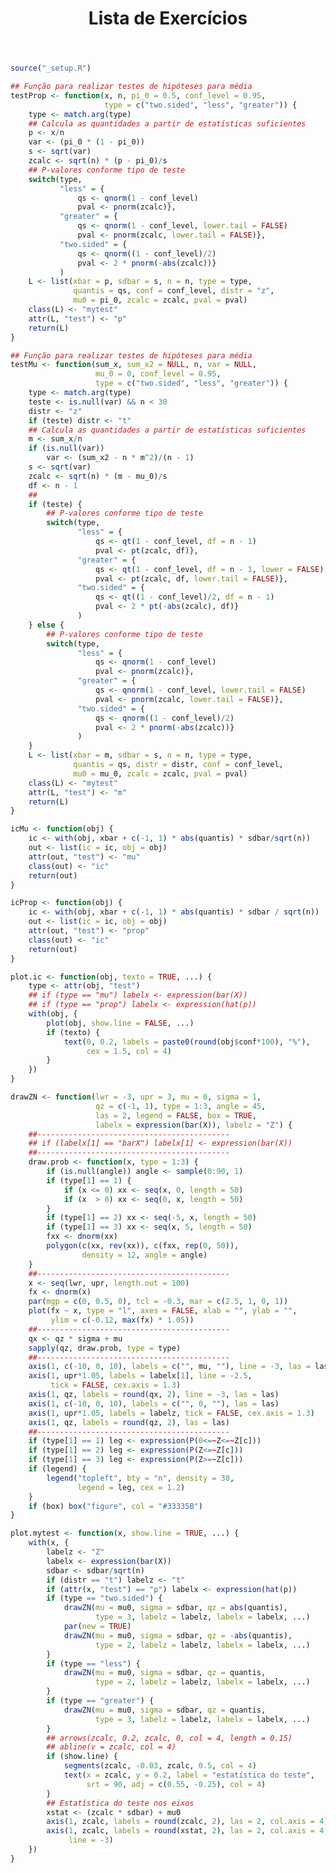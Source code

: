 % Lista de Exercícios

\vspace*{-1.2cm}
\begin{center}
\LARGE \textbf{Intervalos de confiança e teste de hipóteses} \\[0.2cm]
\normalsize
Monitoria CE081 - atualizado em `r format(Sys.time(), "%d de %B de %Y às
%X")` 
\end{center}

```r

source("_setup.R")

```

```r

## Função para realizar testes de hipóteses para média
testProp <- function(x, n, pi_0 = 0.5, conf_level = 0.95,
                     type = c("two.sided", "less", "greater")) {
    type <- match.arg(type)
    ## Calcula as quantidades a partir de estatísticas suficientes
    p <- x/n
    var <- (pi_0 * (1 - pi_0))
    s <- sqrt(var)
    zcalc <- sqrt(n) * (p - pi_0)/s
    ## P-valores conforme tipo de teste
    switch(type,
           "less" = {
               qs <- qnorm(1 - conf_level)
               pval <- pnorm(zcalc)},
           "greater" = {
               qs <- qnorm(1 - conf_level, lower.tail = FALSE)
               pval <- pnorm(zcalc, lower.tail = FALSE)},
           "two.sided" = {
               qs <- qnorm((1 - conf_level)/2)
               pval <- 2 * pnorm(-abs(zcalc))}
           )
    L <- list(xbar = p, sdbar = s, n = n, type = type,
              quantis = qs, conf = conf_level, distr = "z",
              mu0 = pi_0, zcalc = zcalc, pval = pval)
    class(L) <- "mytest"
    attr(L, "test") <- "p"
    return(L)
}

## Função para realizar testes de hipóteses para média
testMu <- function(sum_x, sum_x2 = NULL, n, var = NULL, 
                   mu_0 = 0, conf_level = 0.95,
                   type = c("two.sided", "less", "greater")) {
    type <- match.arg(type)
    teste <- is.null(var) && n < 30
    distr <- "z"
    if (teste) distr <- "t"
    ## Calcula as quantidades a partir de estatísticas suficientes
    m <- sum_x/n
    if (is.null(var))
        var <- (sum_x2 - n * m^2)/(n - 1)
    s <- sqrt(var)
    zcalc <- sqrt(n) * (m - mu_0)/s
    df <- n - 1
    ## 
    if (teste) {
        ## P-valores conforme tipo de teste
        switch(type,
               "less" = {
                   qs <- qt(1 - conf_level, df = n - 1)
                   pval <- pt(zcalc, df)},
               "greater" = {
                   qs <- qt(1 - conf_level, df = n - 1, lower = FALSE)
                   pval <- pt(zcalc, df, lower.tail = FALSE)},
               "two.sided" = {
                   qs <- qt((1 - conf_level)/2, df = n - 1)
                   pval <- 2 * pt(-abs(zcalc), df)}
               )
    } else {
        ## P-valores conforme tipo de teste
        switch(type,
               "less" = {
                   qs <- qnorm(1 - conf_level)
                   pval <- pnorm(zcalc)},
               "greater" = {
                   qs <- qnorm(1 - conf_level, lower.tail = FALSE)
                   pval <- pnorm(zcalc, lower.tail = FALSE)},
               "two.sided" = {
                   qs <- qnorm((1 - conf_level)/2)
                   pval <- 2 * pnorm(-abs(zcalc))}
               )
    }
    L <- list(xbar = m, sdbar = s, n = n, type = type,
              quantis = qs, distr = distr, conf = conf_level,
              mu0 = mu_0, zcalc = zcalc, pval = pval)
    class(L) <- "mytest"
    attr(L, "test") <- "m"
    return(L)
}

icMu <- function(obj) {
    ic <- with(obj, xbar + c(-1, 1) * abs(quantis) * sdbar/sqrt(n))
    out <- list(ic = ic, obj = obj)
    attr(out, "test") <- "mu"
    class(out) <- "ic"
    return(out)
}

icProp <- function(obj) {
    ic <- with(obj, xbar + c(-1, 1) * abs(quantis) * sdbar / sqrt(n))
    out <- list(ic = ic, obj = obj)
    attr(out, "test") <- "prop"
    class(out) <- "ic"
    return(out)
}

plot.ic <- function(obj, texto = TRUE, ...) {
    type <- attr(obj, "test")
    ## if (type == "mu") labelx <- expression(bar(X))
    ## if (type == "prop") labelx <- expression(hat(p))
    with(obj, {
        plot(obj, show.line = FALSE, ...)
        if (texto) {
            text(0, 0.2, labels = paste0(round(obj$conf*100), "%"),
                 cex = 1.5, col = 4)
        }
    })
}

drawZN <- function(lwr = -3, upr = 3, mu = 0, sigma = 1,
                   qz = c(-1, 1), type = 1:3, angle = 45,
                   las = 2, legend = FALSE, box = TRUE,
                   labelx = expression(bar(X)), labelz = "Z") {
    ##-------------------------------------------
    ## if (labelx[1] == "barX") labelx[1] <- expression(bar(X))
    ##-------------------------------------------
    draw.prob <- function(x, type = 1:3) {
        if (is.null(angle)) angle <- sample(0:90, 1)
        if (type[1] == 1) {
            if (x <= 0) xx <- seq(x, 0, length = 50)
            if (x  > 0) xx <- seq(0, x, length = 50)
        }
        if (type[1] == 2) xx <- seq(-5, x, length = 50)
        if (type[1] == 3) xx <- seq(x, 5, length = 50)
        fxx <- dnorm(xx)
        polygon(c(xx, rev(xx)), c(fxx, rep(0, 50)),
                density = 12, angle = angle)
    }
    ##-------------------------------------------
    x <- seq(lwr, upr, length.out = 100)
    fx <- dnorm(x)
    par(mgp = c(0, 0.5, 0), tcl = -0.3, mar = c(2.5, 1, 0, 1))
    plot(fx ~ x, type = "l", axes = FALSE, xlab = "", ylab = "",
         ylim = c(-0.12, max(fx) * 1.05))
    ##-------------------------------------------
    qx <- qz * sigma + mu
    sapply(qz, draw.prob, type = type)
    ##-------------------------------------------
    axis(1, c(-10, 0, 10), labels = c("", mu, ""), line = -3, las = las)
    axis(1, upr*1.05, labels = labelx[1], line = -2.5,
         tick = FALSE, cex.axis = 1.3)
    axis(1, qz, labels = round(qx, 2), line = -3, las = las)
    axis(1, c(-10, 0, 10), labels = c("", 0, ""), las = las)
    axis(1, upr*1.05, labels = labelz, tick = FALSE, cex.axis = 1.3)
    axis(1, qz, labels = round(qz, 2), las = las)
    ##-------------------------------------------
    if (type[1] == 1) leg <- expression(P(0<=~Z<=~Z[c]))
    if (type[1] == 2) leg <- expression(P(Z<=~Z[c]))
    if (type[1] == 3) leg <- expression(P(Z>=~Z[c]))
    if (legend) {
        legend("topleft", bty = "n", density = 30,
               legend = leg, cex = 1.2)
    }
    if (box) box("figure", col = "#33335B")
}

plot.mytest <- function(x, show.line = TRUE, ...) {
    with(x, {
        labelz <- "Z"
        labelx <- expression(bar(X))
        sdbar <- sdbar/sqrt(n)
        if (distr == "t") labelz <- "t"
        if (attr(x, "test") == "p") labelx <- expression(hat(p))
        if (type == "two.sided") {
            drawZN(mu = mu0, sigma = sdbar, qz = abs(quantis),
                   type = 3, labelz = labelz, labelx = labelx, ...)
            par(new = TRUE)
            drawZN(mu = mu0, sigma = sdbar, qz = -abs(quantis),
                   type = 2, labelz = labelz, labelx = labelx, ...)
        }
        if (type == "less") {
            drawZN(mu = mu0, sigma = sdbar, qz = quantis,
                   type = 2, labelz = labelz, labelx = labelx, ...)
        }
        if (type == "greater") {
            drawZN(mu = mu0, sigma = sdbar, qz = quantis,
                   type = 3, labelz = labelz, labelx = labelx, ...)
        }
        ## arrows(zcalc, 0.2, zcalc, 0, col = 4, length = 0.15)
        ## abline(v = zcalc, col = 4)
        if (show.line) {
            segments(zcalc, -0.03, zcalc, 0.5, col = 4)
            text(x = zcalc, y = 0.2, label = "estatística do teste",
                 srt = 90, adj = c(0.55, -0.25), col = 4)
        }
        ## Estatística do teste nos eixos
        xstat <- (zcalc * sdbar) + mu0
        axis(1, zcalc, labels = round(zcalc, 2), las = 2, col.axis = 4)
        axis(1, zcalc, labels = round(xstat, 2), las = 2, col.axis = 4,
             line = -3)
    })    
} 

```

<!--------------------------------------------- -->
<!-- Produção de Soja  -->
\begin{defproblem}{soja}[fragile]

  Um agricultor, produtor de soja, sabe que com as especificações atuais
  cada héctare produz em média 15 toneladas de grãos. Nesta safra uma
  amostra de 9 héctares forneceu as seguintes produções em toneladas por
  héctare

\begin{center}
```r

x <- c(17, 13, 6, 10, 14, 17, 5, 19, 16)
cat(paste("\\textbf{\\texttt{", paste(x, collapse = " "), "}}"))

```
\end{center}

Com base nos resultados obtidos da amostra há evidências de que a
produtividade da safra deste ano esta aquém do esperado? Considere o
nível de significância de 5\%. \resp{estatística do teste -1.2 > valor
de referência -1.86, não rejeita $H_0$}
\begin{onlysolution}
\newline \it \color{black!80!blue!80}
\vspace{-0.6cm}
\begin{multicols}{2}

```r

ex.soja <- testMu(sum_x = sum(x), sum_x2 = sum(x^2), n = length(x),
                  mu_0 = 15, type = "less")

plot(ex.soja)

```
\vfill
\columnbreak
Hipóteses: 
$H_0: \mu = 15 \textrm{ vs } H_1: \mu< 15$. \\
Informações do teste:
$\mu_0 = 15$;
$\alpha = `r 1-ex.soja$conf`$ \\
Informações da amostra: 
$\bar{x} = `r ex.soja$xbar`$;
$S = `r ex.soja$sdbar`$;
$n = `r ex.soja$n`$ \\
Estatística do teste:
$z_{calc} = \frac{\bar{x} - \mu_0}{S/\sqrt{n}} = `r ex.soja$zcalc`$ \\
Valor de referência:
$z_{tab} = t_{(n-1, \alpha)} = `r ex.soja$quantis`$ \\
Consultado na tabela da distribuição t de Student com n-1 graus de
liberdade.
Regra de decisão:
\begin{myalign*}
\left\{\begin{array}{ll}
    \textrm{Rejeita } H_0, & \textrm{se } z_{calc} < z_{tab} \\ 
    \textrm{Não Rejeita } H_0, & \textrm{se } z_{calc} \geq z_{tab}
\end{array}\right.
\end{myalign*}

Como $z_{calc}$ = `r ex.soja$zcalc` é maior que
$z_{tab}$ = `r ex.soja$quantis` não temos evidências para rejeitar
$H_0$, ou seja, não temos evidência de que a produção está
significativamente aquém do esperado. O valor inferior a 15 pode ser
atribuído a mera casualidade da amostra.

\end{multicols}
\end{onlysolution}
\end{defproblem}

<!--------------------------------------------- -->
<!-- Produção de soja - adicionais  -->
\begin{defproblem}{soja2}
  Considere a situação apresentada no exercício 1 para a resolução dos
  itens abaixo: \\[0.2cm]
  \begin{textenum}
    \item Construa a regra de decisão do teste na escala da média.
      \resp{Rejeita $H_0$ se $\bar{x} < 11,9$} \\[0.1cm]
    \item Calcule o p-valor do teste de hipóteses, e conclua sobre o
    teste a partir dele.
      \resp{p-valor > 0,1, não rejeita $H_0$} \\[0.1cm]
    \item Construa um intervalo de confiança para a média de grãos de
    soja por héctare com 95\% de confiança e interprete-o.
      \resp{IC($\mu$, 95\%): (9,16, 16,84)}
  \end{textenum}
\begin{onlysolution}
\newline \it \color{black!80!blue!80}
\vspace{0cm}

(a) Para um teste de hipóteses unilateral à direita para a média
rejeita-se $H_0$ quando $z_{calc} < z_{tab}$. Trabalhando com esta
inequação temos: \vspace{-0.7cm}

$$
z_{calc} < z_{tab} \Rightarrow \hspace{0.5cm}
\frac{\bar{x} - \mu_0}{S/\sqrt{n}} < z_{tab} \Rightarrow \hspace{0.5cm}
\bar{x} - \mu_0 < \frac{z_{tab} \cdot S}{ \sqrt{n}} \Rightarrow \hspace{0.5cm}
\bar{x} < \frac{z_{tab} \cdot S}{ \sqrt{n}} + \mu_0 \Rightarrow
\hspace{0.5cm}
\bar{x} < `r with(ex.soja, quantis * sdbar / sqrt(n) + mu0)`
$$

Assim a regra de decisão na escala da média fica
\begin{align*}
\left\{\begin{array}{ll}
    \textrm{Rejeita } H_0, & \textrm{se } \bar{x} < 11,901 \\ 
    \textrm{Não Rejeita } H_0, & \textrm{se } \bar{x} \geq 11,901
\end{array}\right.
\end{align*}

(b) O p-valor refere-se a probabilidade de se observar algo tão
extremo quanto o observado, sob a suposição de que a hipótese nula é
verdadeira, ou seja, p-valor = $P(t_{n-1} < z_{calc} \mid H_0)$ = $P(t_{8} <
`r ex.soja$zcalc` \mid H_0)$ = `r ex.soja$pval`. \\ Podemos concluir
sobre a rejeição da hipótese nula contrastando o p-valor com o nível de
significância adotado, como p-valor $> \alpha$ (0,132 > 0,05) então não
há fortes evidências para rejeição de $H_0$.

(c) Para construção dos intervalos de confiança temos que: $\bar{x}$ =
13, $S = 5$, $n$ = 9 e ainda o coeficiente de confiança é de 0,95
($\alpha$ = 0.05). Como a variância é desconhecida e ainda a amostra é
pequena a distribuição t de Student deverá ser utilizada. Com ela
obtemos o quantil -2.31 que atende o nível de confiança especificado, ou
seja, $P(t_8 < -2.31)$ = 0.025. E assim o intervalo de confiança é
determinado como \vspace{-0.3cm}

$$
\bar{X} \pm z_{\alpha/2} \cdot \frac{\sigma}{\sqrt{n}} \Rightarrow
\hspace{0.5cm}
13 \pm 2.31 \cdot \frac{5}{\sqrt{9}} \Rightarrow \hspace{0.5cm}
13 \pm 1,384 \Rightarrow \hspace{0.5cm}
IC(\mu, 95\%):\, (9,157, \, 16,843)
$$

Portanto temos 95\% de confiança de que o intervalo (9,157, 16,843)
contenha o verdadeiro parâmetro $\mu$.
\end{onlysolution}
\end{defproblem}

<!--------------------------------------------- -->
<!-- Intervalo de confiança genérico -->
\begin{defproblem}{icmu}
  Considere X uma variável aleatória normalmente distribuída com média
  $\mu$ e variância $\sigma^2$, da qual obteve-se uma amostra que
  apresentou os seguintes resultados: $\sum_{i=1}^{64}x_i$ = 1280 e
  $\sum_{i=1}^{64}x_i^2$ = 26167. \\[0.2cm]
  \begin{textenum}
    \item Construa um intervalo de confiança para média com 80\% de
    confiança. 
      \resp{IC($\mu$, 80\%): (18,56, 21,44)} \\[0.1cm]
    \item Construa um intervalo de confiança para média com 90\% de
    confiança. 
      \resp{IC($\mu$, 90\%): (18,15, 21,85)} \\[0.1cm]
    \item Construa um intervalo de confiança para média com 95\% de
    confiança. 
      \resp{IC($\mu$, 95\%): (17,80, 22,20)} \\[0.1cm]
    \item Construa um intervalo de confiança para média com 99\% de
    confiança. 
      \resp{IC($\mu$, 99\%): (17,10, 22,90)}
  \end{textenum}
\begin{onlysolution}
\newline \it \color{black!80!blue!80}
\vspace{-0.5cm}

\begin{multicols}{2}

```r

ic80 <- icMu(testMu(1280, 26167, 64, mu_0 = 20, var = 81, conf_level = 0.8))
ic90 <- icMu(testMu(1280, 26167, 64, mu_0 = 20, var = 81, conf_level = 0.9))
ic95 <- icMu(testMu(1280, 26167, 64, mu_0 = 20, var = 81, conf_level = 0.95))
ic99 <- icMu(testMu(1280, 26167, 64, mu_0 = 20, var = 81, conf_level = 0.99))

plot(ic80, texto = FALSE, angle = 45, lwr = -3.5, upr = 3.5)
par(new = TRUE)
plot(ic90, texto = FALSE, angle = 45, lwr = -3.5, upr = 3.5)
par(new = TRUE)
plot(ic95, texto = FALSE, angle = 45, lwr = -3.5, upr = 3.5)
par(new = TRUE)
plot(ic99, texto = FALSE, angle = 45, lwr = -3.5, upr = 3.5)
##-------------------------------------------

qs <- sapply(list(ic80, ic90, ic95, ic99),
             function(obj) obj$obj$quantis)
yl <- seq(0.1, 0.3, length.out = 4)
segments(qs, yl, -qs, yl, col = 4, lty = 2)
segments(c(qs, -qs), -0.02, c(qs, -qs), c(yl, yl), col = 4, lty = 2)
text(x = 0, y = yl - 0.02, labels = paste0(c(80, 90, 95, 99), "%"),
     col = 4)

```

\columnbreak

Do exercício temos que \\
$\bar{x} = \frac{\sum_{i=1}^{n} x_i}{n} = \frac{320}{16} = 20$\\
$S^2 = \frac{\sum_{i=1}^{n} x_i^2 - n \cdot \bar{x}^2}{n-1} =
\frac{26167 - 64 \cdot 20^2}{64-1} = 9 \Rightarrow 
S = \sqrt{9} = 3$

E um intervalo de confiança para média com 1-$\alpha$ de confiança é
dado por IC($\mu,\, 1-\alpha$): $\bar{x} \pm
z_{\alpha/2}\frac{S}{\sqrt{n}}$, em que $z_{\alpha/2}$ é o quantil da
distribuição Normal(0, 1), tal que $P(Z < z_{\alpha/2}$) = $\alpha/2$.

(a) $\alpha = 0,2 \Rightarrow z_{0,1} = 1,28$\\
IC($\mu\, 80\%$): $20 \pm 1,28 \cdot 3/\sqrt{64} \Rightarrow (`r ic80$ic`)$

(b) $\alpha = 0,1 \Rightarrow z_{0,05} = 1,64$\\
IC($\mu\, 90\%$): $20 \pm 1,64 \cdot 3/\sqrt{64} \Rightarrow (`r ic90$ic`)$

(c) $\alpha = 0,05 \Rightarrow z_{0,025} = 1,96$\\
IC($\mu\, 95\%$): $20 \pm 1,96 \cdot 3/\sqrt{64} \Rightarrow (`r ic95$ic`)$

(d) $\alpha = 0,01 \Rightarrow z_{0,005} = 2,58$\\
IC($\mu\, 99\%$): $20 \pm 2,58 \cdot 3/\sqrt{64} \Rightarrow (`r ic99$ic`)$
\end{multicols}
\end{onlysolution}
\end{defproblem}

<!--------------------------------------------- -->
<!-- Intervalo de confiança para proporção  -->
\begin{defproblem}{voto}

  Uma pesquisa eleitoral realizada com uma amostra de 400 eleitores de
  uma cidade do Paraná indicou que 140 deles são a favor do candidato
  A. Determine um intervalo de confiança para a proporção de eleitores
  favoráveis ao candidato A nesta cidade. Considere um nível de
  confiança de 95\%. \resp{IC($\pi$, 95\%): (0,303, 0,397)}
\begin{onlysolution}
\newline \it \color{black!80!blue!80}
\vspace{-0.5cm}

```r

ex.voto <- icProp(testProp(140, 400, pi_0 = 140/400))

```

x: número de eleitores favoráveis ao candidato A \\
n: número total de eleitores na amostra \\
$\hat{p}$: proporção de eleitores favoráveis ao candidato
A. $\hat{p}=\frac{x}{n} = \frac{140}{400} = 0,35$ 

Intervalo de confiança para proporção:

$$
\hat{p} \pm z_{\alpha/2}\sqrt{\frac{\hat{p} \cdot (1-\hat{p})}{n}}
\Rightarrow \hspace{0.5cm}
0,35 \pm 1,96 \cdot \sqrt{\frac{0,35 \cdot 0,65}{400}} \Rightarrow
\hspace{0.5cm}
0,35 \pm `r with(ex.voto$obj, -quantis * sdbar / sqrt(n))` \Rightarrow
\hspace{0.5cm}
IC(\pi,\, 95\%): (`r ex.voto$ic`)
$$

Portanto temos 95\% de confiança de que o intervalo (`r ex.voto$ic`)
contenha o verdadeiro parâmetro $\pi$, proporção de eleitores favoráveis
ao cadidato A. 
.
\end{onlysolution}
\end{defproblem}

<!--------------------------------------------- -->
<!-- Lançamento de moeda -->
\begin{defproblem}{moeda}

  João um estudante do ensino médio, ao voltar de uma aula sobre
  probabilidades onde um exemplo com lançamento de moedas foi
  apresentado, decidiu avaliar se uma moeda com uma pequena deformação
  era honesta. Para tal avaliação João lançou a moeda 50 vezes e obteve
  18 caras. Considerando o experimento do João temos evidências sobre a
  não honestidade de sua moeda? Considere um nível de significância de
  0,1. \resp{estatística do teste |-1.98| > valor de referência 1.64, 
  rejeita $H_0$} 
\begin{onlysolution}
\newline \it \color{black!80!blue!80}
\vspace{-0.5cm}

\begin{multicols}{2}

```r

ex.moeda <- testProp(x = 18, n = 50, pi_0 = 0.5,
                     conf_level = 0.9, type = "two.sided")

plot(ex.moeda)

```

\vfill
\columnbreak
Hipóteses: 
$H_0: \pi = 0,5 \textrm{ vs } H_1: \pi \neq 0,5$. \\
Informações do teste:
$\pi_0 = 0,5$;
$\alpha = `r 1-ex.moeda$conf`$ \\
Informações da amostra: 
$n = `r ex.moeda$n`$ \\
$\hat{p} = \frac{18}{50} = `r ex.moeda$xbar`$; \\
Estatística do teste:
$z_{calc} = \frac{\hat{p} - \pi_0}{\sqrt{\hat{p}\cdot (1-\hat{p})/n}} =
`r ex.moeda$zcalc`$ \\
Valor de referência:
$z_{tab} = z_{\alpha/2} = `r -ex.moeda$quantis`$ \\
Consultado na tabela da distribuição Z (Normal(0, 1)). \\
Regra de decisão:
\begin{myalign*}
\left\{\begin{array}{ll}
    \textrm{Rejeita } H_0, & \textrm{se } |z_{calc}| > z_{tab} \\ 
    \textrm{Não Rejeita } H_0, & \textrm{caso contrário}
\end{array}\right.
\end{myalign*}

Como $|z_{calc}|$ = `r -ex.moeda$zcalc` é maior que
$z_{tab}$ = `r -ex.moeda$quantis` temos evidências para rejeitar
$H_0$, ou seja, há evidências de que a moeda de João não é
honesta. Todavia, note que se tivéssemos considerado $\alpha$ = 0,05 a
decisão seria complicada, nestes casos o ideal é aumentar o tamanho da
amostra, neste exprimento, lançar mais vezes a moeda.
\end{multicols}
\end{onlysolution}
\end{defproblem}

<!--------------------------------------------- -->
<!-- Prefacio -->
\begin{onlysolution}
  Na resolução detalhada dos exercícios adota-se a notação conforme
  descrito abaixo.
  \begin{itemize}
    \itemsep3.5pt\parskip0pt\parsep0pt
    \item $\mu$: média populacional
    \item $\pi$: proporção populacional
    \item $\sigma^2$: variância populacional
    \item $\bar{x}$: média amostral
    \item $\hat{p}$: proporção amostral
    \item $S^2$: variância amostral
    \item $Z$: variável aleatória sob distribuição Normal(0, 1)
    \item IC($\theta$, (1-$\alpha$)*100\%): intervalo de confiança para
    o parâmetro $\theta$ com confiança de (1-$\alpha$)*100\% 
    \item $t_{n-1}$: variável aleatória sob distribuição t de Student
    com n-1 graus de liberdade
    \item $z_{calc}$: estatística de um teste de hipóteses. Assume as
    expressões e distribuições conforme abaixo:
      \begin{itemize}
        \itemsep3.5pt\parskip0pt\parsep0pt
        \item teste para média com variância conhecida ou n > 30
        \footnote{O tamanho de amostra é colocado em várias obras de
        Estatística Básica, porém resssalta-se que a estatística do
        teste não segue distribuição Normal(0, 1) quando a variância é
        desconhecida, independente do tamanho da amostra.}.
        $z_{calc}$ =
        $\begin{aligned} 
            &\frac{\bar{x} - \mu_0}{\sigma/\sqrt{n}} \sim Normal(0,1)&
        \end{aligned}$
        \item teste para média com variância desconhecida e n < 30.
        $z_{calc}$ =
        $\begin{aligned} 
            &\frac{\bar{x} - \mu_0}{S/\sqrt{n}} \sim t_{n-1}&
        \end{aligned}$
        \item teste para proporção.
        $z_{calc}$ =
        $\begin{aligned} 
            &\frac{\hat{p} - \pi_0}{\sqrt{\hat{p} \cdot (1-\hat{p})/n}}
            \sim Normal(0, 1)& 
        \end{aligned}$
      \end{itemize}
  \end{itemize}
\end{onlysolution}

<!--==================================================================== -->
<!-- Exibe os exercícios elaborados  -->

\pagebreak
\begin{enumerate}[leftmargin=*]
    \renewcommand\labelenumi{\bfseries\theenumi.}
    \item \useproblem{soja}
    \item \useproblem{soja2}
    \item \useproblem{icmu}
    \item \useproblem{voto}
    \pagebreak
    \item \useproblem{moeda}
\end{enumerate}

